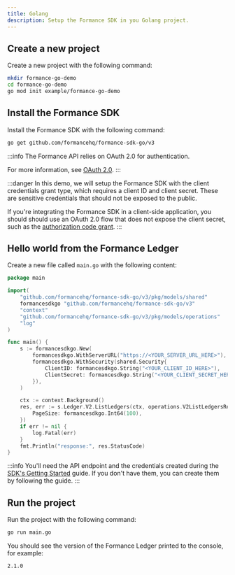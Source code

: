 ```yaml
---
title: Golang
description: Setup the Formance SDK in you Golang project.
---
```


## Create a new project

Create a new project with the following command:

```bash
mkdir formance-go-demo
cd formance-go-demo
go mod init example/formance-go-demo
```

## Install the Formance SDK

Install the Formance SDK with the following command:

```bash
go get github.com/formancehq/formance-sdk-go/v3
```

:::info
The Formance API relies on OAuth 2.0 for authentication. 

For more information, see [OAuth 2.0](https://oauth.net/2/).
:::

:::danger
In this demo, we will setup the Formance SDK with the client credentials grant type,  which requires a client ID and client secret. These are sensitive credentials that should not be exposed to the public.

If you're integrating the Formance SDK in a client-side application, you should should use an OAuth 2.0 flow that does not expose the client secret, such as the [authorization code grant](https://oauth.net/2/grant-types/authorization-code/).
:::

## Hello world from the Formance Ledger

Create a new file called `main.go` with the following content:

```go
package main

import(
	"github.com/formancehq/formance-sdk-go/v3/pkg/models/shared"
	formancesdkgo "github.com/formancehq/formance-sdk-go/v3"
	"context"
	"github.com/formancehq/formance-sdk-go/v3/pkg/models/operations"
	"log"
)

func main() {
    s := formancesdkgo.New(
    	formancesdkgo.WithServerURL("https://<YOUR_SERVER_URL_HERE>"),
        formancesdkgo.WithSecurity(shared.Security{
            ClientID: formancesdkgo.String("<YOUR_CLIENT_ID_HERE>"),
            ClientSecret: formancesdkgo.String("<YOUR_CLIENT_SECRET_HERE>"),
        }),
    )

    ctx := context.Background()
    res, err := s.Ledger.V2.ListLedgers(ctx, operations.V2ListLedgersRequest{
        PageSize: formancesdkgo.Int64(100),
    })
    if err != nil {
        log.Fatal(err)
    }
    fmt.Println("response:", res.StatusCode)
}
```
:::info
You'll need the API endpoint and the credentials created during the [SDK's Getting Started](./index.mdx) guide. If you don't have them, you can create them by following the guide.
:::

## Run the project

Run the project with the following command:

```bash
go run main.go
```

You should see the version of the Formance Ledger printed to the console, for example:

```bash
2.1.0
```

